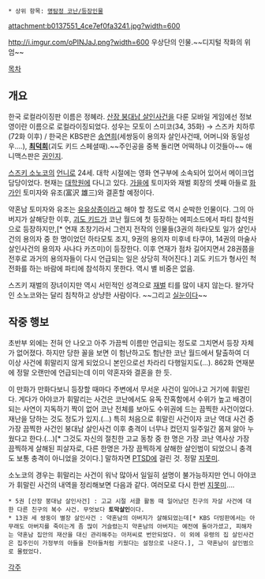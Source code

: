  * 상위 항목: [[명탐정 코난/등장인물]] 

attachment:b0137551_4ce7ef0fa3241.jpg?width=600

http://i.imgur.com/oPINJaJ.png?width=600 
우상단의 인물.~~디지털 작화의 위엄~~

[[목차]]
== 개요 ==
한국 로컬라이징판 이름은 정혜라. [[산장 붕대남 살인사건]]을 다룬 모바일 게임에선 정보영이란 이름으로 로컬라이징되었다. 
성우는 모토이 스미코(34, 35화) → 스즈카 치하루(72화 이후) / 한국은 KBS판은 [[송연희]](세쌍둥이 용의자 살인사건때, 어머니와 동일성우....), '''[[최덕희]]'''(괴도 키드 스페셜때).~~주인공을 중복 돌리면 어떡하냐 이것들아~~ 애니맥스판은 [[권인지]].

[[스즈키 소노코]]의 [[언니]]로 24세. 대학 시절에는 영화 연구부에 소속되어 있어서 메이크업 담당이었다. 현재는 [[대학원]]에 다니고 있다. [[가을]]에 토미자와 재벌 회장의 셋째 아들로 [[화가]]인 토미자와 유조(富沢 雄三)와 결혼할 예정이다.

약혼남 토미자와 유조는 [[유유상종]]이라고 해야 할 정도로 역시 순박한 인물이다. 그의 아버지가 살해당한 이후, [[괴도 키드]]가 코난 월드에 첫 등장하는 에피소드에서 파티 참석원으로 등장하지만,[* 연재 초창기라서 그런지 전작의 인물들(3권의 하타모토 일가 살인사건의 용의자 중 한 명이었던 하타모토 조지, 9권의 용의자 미후네 타쿠야, 14권의 마술사 살인사건의 용의자 사나다 카즈미)이 등장한다. 이후 연재가 점차 길어지면서 28권쯤을 전후로 과거의 용의자들이 다시 언급되는 일은 상당히 적어진다.] 괴도 키드가 형사인 척 전화를 하는 바람에 파티에 참석하지 못한다. 역시 별 비중은 없음.

스즈키 재벌의 장녀이지만 역시 서민적인 성격으로 [[재벌]] 티를 많이 내지 않는다. 왈가닥인 소노코와는 달리 침착하고 상냥한 사람이다. ~~그리고 [[실눈]]이다~~

== 작중 행보 ==
초반부 외에는 전혀 안 나오고 아주 가끔씩 이름만 언급되는 정도로 그치면서 등장 자체가 없어졌다. 하지만 당한 꼴을 보면 이 험난하고도 험난한 코난 월드에서 탈출하여 더 이상 사건에 휘말리지 않게 되었으니 본인으로선 차라리 다행일지도(…). 862화 연재분에 정말 오랜만에 언급되는데 이미 약혼자와 결혼을 한 듯.

이 만화가 만화다보니 등장할 때마다 주변에서 무서운 사건이 일어나고 거기에 휘말린다. 게다가 아야코가 휘말리는 사건은 코난에서도 유독 잔혹함에서 수위가 높고 배경이 되는 사연이 지독하기 짝이 없어 코난 전체를 보아도 수위권에 드는 끔찍한 사건이었다. 재난을 당하는 것도 정도가 있지.(…) 특히 처음으로 휘말린 사건이자 코난 역대 사건 중 가장 끔찍한 사건인 붕대남 살인사건 이후 충격이 너무나 컸던지 일주일간 몸져 앓아 누웠다고 한다.(…)[* 그것도 자신의 절친한 고교 동창 중 한 명은 가장 코난 역사상 가장 끔찍하게 살해된 피살자로, 다른 한명은 가장 끔찍하게 살해한 살인범이 되었으니 충격도 보통 충격이 아니었을 것이다.] 말하자면 [[PTSD]]에 걸린 것. 정말 [[지못미]].

소노코의 경우는 휘말리는 사건이 워낙 많아서 일일히 설명이 불가능하지만 언니 아야코가 휘말린 사건의 내역을 정리해보면 다음과 같다. 여러모로 다시 한번 [[지못미]]….

 * 5권 [산장 붕대남 살인사건] : 고교 시절 서클 활동 때 일어났던 친구의 자살 사건에 대한 다른 친구의 복수 사건. 무엇보다 '''토막살인'''이다.
 * 13권 세 쌍둥이 별장 살인사건 : 약혼남의 아버지가 살해되었는데[* KBS 더빙판에서는 아무래도 아버지를 죽이는게 좀 많이 거슬렸는지 약혼남의 아버지는 예전에 돌아가셨고, 피해자는 약혼남 집안의 재산을 대신 관리해주는 아저씨로 번안되었다. 이 외에 유령의 집 살인사건은 집주인이 가정부의 아들을 친아들처럼 키웠다는 설정으로 나온다.], 그 약혼남이 살인범으로 몰렸었다.

[[각주]]
